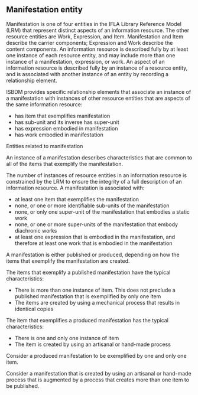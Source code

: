 ## Manifestation entity

<div className="guid">

Manifestation is one of four entities in the <OutLink href="https://repository.ifla.org/handle/20.500.14598/40.2">IFLA Library Reference Model</OutLink> (LRM) that represent distinct aspects of an information resource. The other resource entities are Work, Expression, and Item. Manifestation and Item describe the carrier components; Expression and Work describe the content components. An information resource is described fully by at least one instance of each resource entity, and may include more than one instance of a manifestation, expression, or work. An aspect of an information resource is described fully by an instance of a resource entity, and is associated with another instance of an entity by recording a relationship element.

</div>

<div className="guid">

ISBDM provides specific relationship elements that associate an instance of a manifestation with instances of other resource entities that are aspects of the same information resource:

- <InLink href="/docs/relationships/1011">has item that exemplifies manifestation</InLink>
- <InLink href="/docs/relationships/1013">has sub-unit</InLink> and its inverse <InLink href="/docs/relationships/1014">has super-unit</InLink>
- <InLink href="/docs/relationships/1012">has expression embodied in manifestation</InLink>
- <InLink href="/docs/relationships/1220">has work embodied in manifestation</InLink>

<SeeAlso>
  <InLink href="/docs/intro/i001">Entities related to manifestation</InLink>
</SeeAlso>

</div>

<div className="guid">

An instance of a manifestation describes characteristics that are common to all of the items that exemplify the manifestation.

</div>

<div className="guid">

The number of instances of resource entities in an information resource is constrained by the LRM to ensure the integrity of a full description of an information resource. A manifestation is associated with:

- at least one item that exemplifies the manifestation
- none, or one or more identifiable sub-units of the manifestation
- none, or only one super-unit of the manifestation that embodies a static work
- none, or one or more super-units of the manifestation that embody diachronic works
- at least one expression that is embodied in the manifestation, and therefore at least one work that is embodied in the manifestation

</div>

<div className="guid">

A manifestation is either published or produced, depending on how the items that exemplify the manifestation are created.

</div>

<div className="guid">

The items that exemplify a published manifestation have the typical characteristics:

- There is more than one instance of item. This does not preclude a published manifestation that is exemplified by only one item
- The items are created by using a mechanical process that results in identical copies

</div>

<div className="guid">

The item that exemplifies a produced manifestation has the typical characteristics:

- There is one and only one instance of item
- The item is created by using an artisanal or hand-made process

Consider a produced manifestation to be exemplified by one and only one item.

Consider a manifestation that is created by using an artisanal or hand-made process that is augmented by a process that creates more than one item to be published.

</div>